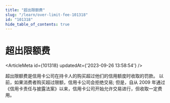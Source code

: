 ```yaml
---
title: "超出限额费"
slug: "/learn/over-limit-fee-101318"
id: "101318"
hide_table_of_contents: true
---
```



# 超出限额费

<ArticleMeta id={101318} updatedAt={'2023-09-26 13:58:54'} />
<div className='border-solid border-b border-t-0 my-4 border-[var(--ifm-color-gray-300)]' />

超出限额费是信用卡公司在持卡人的购买超过他们的信用额度时收取的罚款。 以前，如果消费者购买超过限额，信用卡公司会拒绝交易; 但是，自从 2009 年通过《信用卡责任与披露法案》以来，信用卡公司开始允许交易进行，但收取一定费用。
